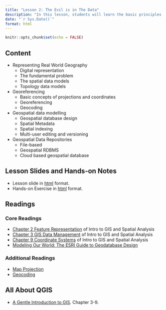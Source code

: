 ```yaml
---
title: "Lesson 2: The Evil is in The Data"
description: "In this lesson, students will learn the basic principles and concepts of GIS data models.  Related properties such as map projection, coordinates systems, georeferencing, geocoding, data storage formats will be discussed too.  Open data sources from the global communities as well as Singapore government agencies will be shared too."
date: "`r Sys.Date()`"
format: html
---
```


```r
knitr::opts_chunk$set(echo = FALSE)
```

## Content

-   Representing Real World Geography
    -   Digital representation
    -   The fundamental problem
    -   The spatial data models
    -   Topology data models
-   Georeferencing
    -   Basic concepts of projections and coordinates
    -   Georeferencing
    -   Geocoding
-   Geospatial data modelling
    -   Geospatial database design
    -   Spatial Metadata
    -   Spatial indexing
    -   Multi-user editing and versioning
-   Geospatial Data Repositories
    -   File-based
    -   Geospatial RDBMS
    -   Cloud based geospatial database

## Lesson Slides and Hands-on Notes

-   Lesson slide in [html](../lesson/Lesson02/Lesson02.html) format.
-   Hands-on Exercise in [html](../Hands-on_Ex/Hands-on_Ex02/Hands-on_Ex02.html) format.

## Readings

### Core Readings

-   [Chapter 2 Feature Representation](https://mgimond.github.io/Spatial/chp02_0.html) of Intro to GIS and Spatial Analysis
-   [Chapter 3 GIS Data Management](https://mgimond.github.io/Spatial/gis-data-management.html) of Intro to GIS and Spatial Analysis
-   [Chapter 9 Coordinate Systems](https://mgimond.github.io/Spatial/chp09_0.html) of Intro to GIS and Spatial Analysis
-   [Modeling Our World: The ESRI Guide to Geodatabase Design](http://downloads2.esri.com/support/documentation/ao_/Modeling_our_World.pdf)

### Additional Readings

-   [Map Projection](https://en.wikipedia.org/wiki/Map_projection)
-   [Geocoding](https://en.wikipedia.org/wiki/Address_geocoding)

## All About QGIS

-   [A Gentle Introduction to GIS](https://docs.qgis.org/3.16/en/docs/gentle_gis_introduction/index.html). Chapter 3-9.
